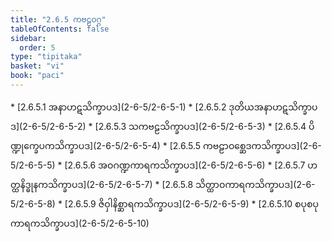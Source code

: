 ```yaml
---
title: "2.6.5 ကဗဠဝဂ္ဂ"
tableOfContents: false
sidebar:
  order: 5
type: "tipitaka"
basket: "vi"
book: "paci"
---
```



<DynamicBreadcrumb />



<TableOfContents book="paci" section="2.6.5">
* [2.6.5.1 အနာဟဋသိက္ခာပဒ](2-6-5/2-6-5-1)
* [2.6.5.2 ဒုတိယအနာဟဋသိက္ခာပဒ](2-6-5/2-6-5-2)
* [2.6.5.3 သကဗဠသိက္ခာပဒ](2-6-5/2-6-5-3)
* [2.6.5.4 ပိဏ္ဍုက္ခေပကသိက္ခာပဒ](2-6-5/2-6-5-4)
* [2.6.5.5 ကဗဠာဝစ္ဆေဒကသိက္ခာပဒ](2-6-5/2-6-5-5)
* [2.6.5.6 အဝဂဏ္ဍကာရကသိက္ခာပဒ](2-6-5/2-6-5-6)
* [2.6.5.7 ဟတ္ထနိဒ္ဓုနကသိက္ခာပဒ](2-6-5/2-6-5-7)
* [2.6.5.8 သိတ္ထာဝကာရကသိက္ခာပဒ](2-6-5/2-6-5-8)
* [2.6.5.9 ဇိဝှါနိစ္ဆာရကသိက္ခာပဒ](2-6-5/2-6-5-9)
* [2.6.5.10 စပုစပုကာရကသိက္ခာပဒ](2-6-5/2-6-5-10)
</TableOfContents>